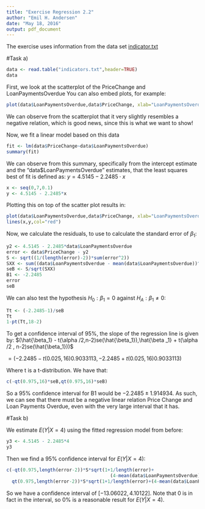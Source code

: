 ---
title: "Exercise Regression 2.2"
author: "Emil H. Andersen"
date: "May 18, 2016"
output: pdf_document
---

The exercise uses information from the data set [indicator.txt](http://www.stat.tamu.edu/~sheather/book/docs/datasets/indicators.txt)

#Task a)

```{r}
data <- read.table("indicators.txt",header=TRUE)
data
```

First, we look at the scatterplot of the PriceChange and LoanPaymentsOverdue
You can also embed plots, for example:

```{r, echo=FALSE}
plot(data$LoanPaymentsOverdue,data$PriceChange, xlab="LoanPaymentsOverdue",ylab="PriceChange")
```

We can observe from the scatterplot that it very slightly resembles a negative relation, which is good news, since this is what we want to show!

Now, we fit a linear model based on this data

```{r}
fit <- lm(data$PriceChange~data$LoanPaymentsOverdue)
summary(fit)
```

We can observe from this summary, specifically from the intercept estimate and the "data$LoanPaymentsOverdue" estimates, that the least squares best of fit is defined as: $y = 4.5145 - 2.2485 \cdot x$

```{r}
x <- seq(0,7,0.1)
y <- 4.5145 - 2.2485*x
```

Plotting this on top of the scatter plot results in:

```{r, echo=FALSE}
plot(data$LoanPaymentsOverdue,data$PriceChange, xlab="LoanPaymentsOverdue",ylab="PriceChange")
lines(x,y,col="red")
```

Now, we calculate the residuals, to use to calculate the standard error of $\beta _1$:

```{r}
y2 <- 4.5145 - 2.2485*data$LoanPaymentsOverdue
error <- data$PriceChange - y2
S <- sqrt((1/(length(error)-2))*sum(error^2))
SXX <- sum((data$LoanPaymentsOverdue - mean(data$LoanPaymentsOverdue))^2)
seB <- S/sqrt(SXX)
B1 <- -2.2485
error
seB
```

We can also test the hypothesis $H_0 : \beta_1 = 0$ against $H_A : \beta_1 \neq 0$:

```{r}
Tt <- (-2.2485-1)/seB
Tt
1-pt(Tt,18-2)
```

To get a confidence interval of $95 \%$, the slope of the regression line is given by: $(\hat{\beta_1} - t(\alpha /2,n-2)se(\hat{\beta_1}),\hat{\beta _1} + t(\alpha /2 , n-2)se(\hat{\beta_1}))$ 

$= (-2.2485 - t(0.025,16)0.9033113,-2.2485 + t(0.025 , 16)0.9033113)$

Where t is a t-distribution. We have that:
```{r}
c(-qt(0.975,16)*seB,qt(0.975,16)*seB)
```

So a 95% confidence interval for B1 would be $-2.2485 \pm 1.914934$. As such, we can see that there must be a negative linear relation Price Change and Loan Payments Overdue, even with the very large interval that it has.

#Task b)

We estimate $E(Y|X=4)$ using the fitted regression model from before:

```{r}
y3 <- 4.5145 - 2.2485*4
y3
```

Then we find a $95\%$ confidence interval for $E(Y|X=4)$:
```{r}
c(-qt(0.975,length(error-2))*S*sqrt(1+1/length(error)+
                                      (4-mean(data$LoanPaymentsOverdue))^2/SXX),
  qt(0.975,length(error-2))*S*sqrt(1+1/length(error)+(4-mean(data$LoanPaymentsOverdue))^2/SXX))
```
So we have a confidence interval of $[-13.06022,4.10122]$. Note that $0$ is in fact in the interval, so $0\%$ is a reasonable result for $E(Y|X=4)$.



